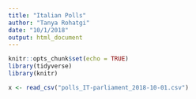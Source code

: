 ```yaml
---
title: "Italian Polls"
author: "Tanya Rohatgi"
date: "10/1/2018"
output: html_document
---
```


```r
knitr::opts_chunk$set(echo = TRUE)
library(tidyverse)
library(knitr)
```
```r
x <- read_csv("polls_IT-parliament_2018-10-01.csv")
```


